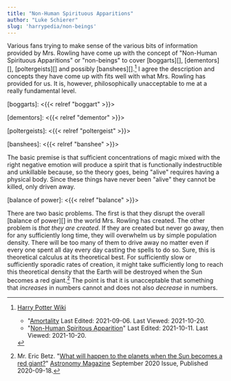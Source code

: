 ```yaml
---
title: "Non-Human Spirituous Apparitions"
author: "Luke Schierer"
slug: 'harrypedia/non-beings'
---
```


Various fans trying to make sense of the various bits of information provided by
Mrs. Rowling have come up with the concept of "Non-Human Spirituous Apparitions"
or "non-beings" to cover [boggarts][], [dementors][], [poltergeists][] and
possibly [banshees][].[^211020-8]  I agree the description and concepts they
have come up with fits well with what Mrs. Rowling has provided for us.  It is,
however, philosophically unacceptable to me at a really fundamental level.  

[boggarts]: <{{< relref "boggart" >}}>

[dementors]: <{{< relref "dementor" >}}>

[poltergeists]: <{{< relref "poltergeist" >}}>

[banshees]: <{{< relref "banshee" >}}>

The basic premise is that sufficient concentrations of magic mixed with the
right negative emotion will produce a spirit that is functionally indestructible
and unkillable because, so the theory goes, being "alive" requires having a
physical body.  Since these things have never been "alive" they cannot be
killed, only driven away.  

[balance of power]: <{{< relref "balance" >}}>

There are two basic problems.  The first is that they disrupt the overall
[balance of power][] in the world Mrs. Rowling has created.  The other problem
is *that they are created*.  If they are created but never go away, then for
any sufficiently long time, they will overwhelm us by simple population
density.  There will be too many of them to drive away no matter even if every
one spent all day every day casting the spells to do so.  Sure, this is
theoretical calculus at its theoretical best.  For sufficiently slow or
sufficiently sporadic rates of creation, it might take sufficiently long to
reach this theoretical density that the Earth will be destroyed when the Sun
becomes a red giant.[^211020-9]  The point is that it is unacceptable that
something that *increases* in numbers cannot and does not also *decrease*
in numbers. 

[^211020-9]: Mr. Eric Betz.
    "[What will happen to the planets when the Sun becomes a red
    giant?](https://astronomy.com/magazine/ask-astro/2020/09/what-will-happen-to-the-planets-when-the-sun-becomes-a-red-giant)"
    [Astronomy Magazine](https://astronomy.com/) September 2020 Issue, Published
    2020-09-18.  

[^211020-8]: [Harry Potter Wiki](https://harrypotter.fandom.com/wiki/)
    * "[Amortality](https://harrypotter.fandom.com/wiki/Amortality)
      Last Edited: 2021-09-06. Last Viewed: 2021-10-20.
    * "[Non-Human Spiritous Apparition](https://harrypotter.fandom.com/wiki/Non-Human_Spiritous_Apparition)"
      Last Edited: 2021-10-11. Last Viewed: 2021-10-20.

